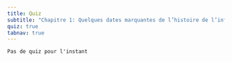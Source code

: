 ```yaml
---
title: Quiz
subtitle: "Chapitre 1: Quelques dates marquantes de l’histoire de l’informatique"
quiz: true
tabnav: true
---
```

```ed-pb
Pas de quiz pour l'instant

```